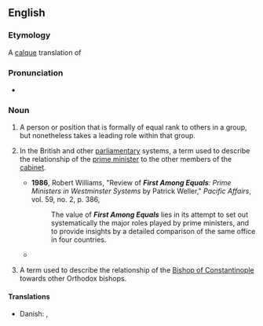 ==English==

===Etymology===
A [[calque]] translation of {{etyl|la|en}} {{m|la|primus inter pares|}}

===Pronunciation===
* {{audio|en|en-au-first among equals.ogg|Audio (AU)}}

===Noun===
{{en-noun|firsts among equals}}

# {{lb|en|idiomatic}} A person or position that is formally of equal rank to others in a group, but nonetheless takes a leading role within that group.
# {{lb|en|UK politics}} In the British and other [[parliamentary]] systems, a term used to describe the relationship of the [[prime minister]] to the other members of the [[cabinet]]. {{rfd-sense|en}}
#* '''1986''', Robert Williams, "Review of '''''First Among Equals''': Prime Ministers in Westminster Systems'' by Patrick Weller," ''Pacific Affairs'', vol. 59, no. 2, p. 386,
#*: The value of '''''First Among Equals''''' lies in its attempt to set out systematically the major roles played by prime ministers, and to provide insights by a detailed comparison of the same office in four countries.
#* {{quote-book|en|title=The Book I Won't be Writing and Other Essays|author=H. Y. Sharada Prasad|year=2003||page=40|passage=I wonder whether Margaret Thatcher, Harold Macmillan, Winston Churchill, Lloyd George, Benjamin Disraeli and William Gladstone (going back in time) thought of themselves as mere '''firsts among equals'''.}}
# {{lb|en|Eastern Orthodoxy}} A term used to describe the relationship of the [[w:Bishop of Constantinople|Bishop of Constantinople]] towards other Orthodox bishops. {{rfd-sense|en}}

====Translations====
{{trans-top|leading a group of equals}}
* Danish: {{t|da|primus inter pares}}, {{t|da|først blandt ligemænd}}
{{trans-mid}}
{{trans-bottom}}